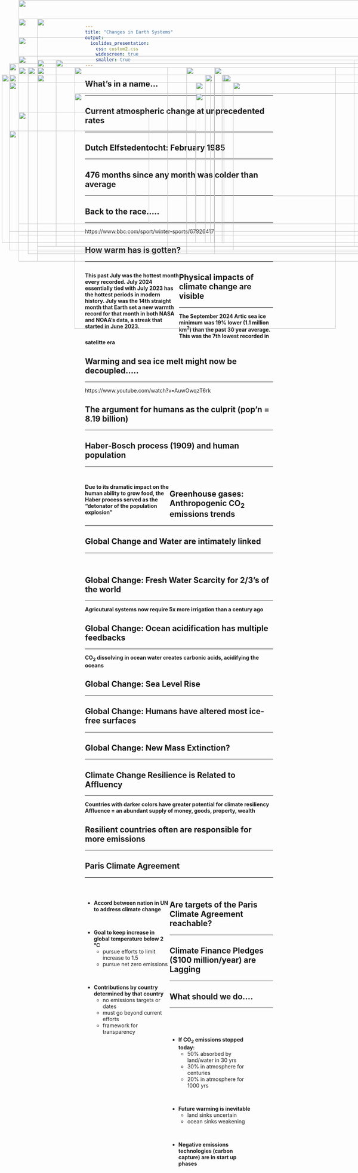 ```yaml
---
title: "Changes in Earth Systems"
output: 
  ioslides_presentation:
    css: custom2.css
    widescreen: true
    smaller: true
---
```


## What's in a name...
<hr>

<IMG STYLE="position:absolute; TOP:200px; LEFT:25px; WIDTH:550px; HEIGHT:450px" SRC="images/climatesick.png">

<IMG STYLE="position:absolute; TOP:200px; LEFT:595px; WIDTH:500px; HEIGHT:450px" SRC="images/words.jpg">

<!-- ## Unprecedented warming and the 'Hockey Stick' controversy -->
<!-- <hr> -->

<!-- <IMG STYLE="position:absolute; TOP:180px; LEFT:100px; WIDTH:850px; HEIGHT:500px" SRC="images/hockeystick.gif"> -->

<!-- ## Current atmospheric change at unprecedented rates -->
<!-- <hr> -->

<!-- <IMG STYLE="position:absolute; TOP:180px; LEFT:100px; WIDTH:900px; HEIGHT:450px" SRC="images/CO2_history.jpg"> -->

<!-- ## Greenhouse gases (ice cores) correlate to warming trends -->
<!-- <hr> -->

<!-- <IMG STYLE="position:absolute; TOP:160px; LEFT:50px; WIDTH:1000px; HEIGHT:500px" SRC="images/icecores3.jpg"> -->

## Current atmospheric change at unprecedented rates
<hr>

<IMG STYLE="position:absolute; TOP:170px; LEFT:25px; WIDTH:1050px; HEIGHT:500px" SRC="images/maunaloa2024.png">

## 

<IMG STYLE="position:absolute; TOP:0px; LEFT:50px; WIDTH:1000px; HEIGHT:700px" SRC="images/gge_review.png">

## Dutch Elfstedentocht: February 1985
<hr>

<IMG STYLE="position:absolute; TOP:180px; LEFT:75px; WIDTH:375px; HEIGHT:500px" SRC="images/icerace1985.jpg">

<IMG STYLE="position:absolute; TOP:180px; LEFT:575px; WIDTH:500px; HEIGHT:500px" SRC="images/Elfstedentocht-1997.gif">

## 476 months since any month was colder than average
<hr>

<IMG STYLE="position:absolute; TOP:160px; LEFT:100px; WIDTH:900px; HEIGHT:500px" SRC="images/anamoly2023.png">

## Back to the race.....
<hr>
https://www.bbc.com/sport/winter-sports/67926417

<IMG STYLE="position:absolute; TOP:250px; LEFT:200px; WIDTH:700px; HEIGHT:400px" SRC="images/1997.png">

## How warm has is gotten?
<hr>
<div style="float: left; width: 50%;">

**This past July was the hottest month every recorded. July 2024 essentially tied with July 2023 has the hottest periods in modern history. July was the 14th straight month that Earth set a new warmth record for that month in both NASA and NOAA's data, a streak that started in June 2023.**

</div>

<IMG STYLE="position:absolute; TOP:200px; LEFT:550px; WIDTH:450px; HEIGHT:450px" SRC="images/florida100.png">

<IMG STYLE="position:absolute; TOP:350px; LEFT:25px; WIDTH:500px; HEIGHT:300px" SRC="images/july2024.jpg">

## Physical impacts of climate change are visible
<hr>
**The September 2024 Artic sea ice minimum was 19% lower (1.1 million km^2^) than the past 30 year average. This was the 7th lowest recorded in satelitte era**

<IMG STYLE="position:absolute; TOP:220px; LEFT:25px; WIDTH:550px; HEIGHT:400px" SRC="images/seaice2024.png">

<IMG STYLE="position:absolute; TOP:220px; LEFT:625px; WIDTH:400px; HEIGHT:450px" SRC="images/seaice2024_picture.jpg">

<!-- <IMG STYLE="position:absolute; TOP:240px; LEFT:555px; WIDTH:520px; HEIGHT:300x" SRC="images/seaiceextent.png"> -->

## Warming and sea ice melt might now be decoupled.....
<hr>
https://www.youtube.com/watch?v=AuwOwqzT6rk

<IMG STYLE="position:absolute; TOP:200px; LEFT:100px; WIDTH:900px; HEIGHT:475px" SRC="images/artictemp.png">

## The argument for humans as the culprit (pop'n = 8.19 billion)
<hr>

<IMG STYLE="position:absolute; TOP:150px; LEFT:50px; WIDTH:1000px; HEIGHT:500px" SRC="images/agri.jpg">

## Haber-Bosch process (1909) and human population
<hr>
<br/>
<div style="float: left; width: 45%;">
**Due to its dramatic impact on the human ability to grow food, the Haber process served as the "detonator of the population explosion"**
</div>
<IMG STYLE="position:absolute; TOP:300px; LEFT:50px; WIDTH:350px; HEIGHT:300px" SRC="images/haber2.jpg">

<IMG STYLE="position:absolute; TOP:180px; LEFT:500px; WIDTH:500px; HEIGHT:500px" SRC="images/nitrohaber.png">

<!-- ##  -->
<!-- **Anthropocene Epoch:** http://www.anthropocene.info/great-acceleration.php -->
<!-- <br/> -->
<!-- **Linking socio-economic trends to earth system changes post-1950** -->

<!-- <IMG STYLE="position:absolute; TOP:150px; LEFT:150px; WIDTH:800px; HEIGHT:550px" SRC="images/acceleration3.png"> -->


##

<IMG STYLE="position:absolute; TOP:50px; LEFT:100px; WIDTH:900px; HEIGHT:600px" SRC="images/climate-people.png">

## Greenhouse gases: Anthropogenic CO~2~ emissions trends
<hr>

<IMG STYLE="position:absolute; TOP:200px; LEFT:100px; WIDTH:900px; HEIGHT:400px" SRC="images/co2emissions.png">

<!-- ##  -->

<!-- <IMG STYLE="position:absolute; TOP:100px; LEFT:0px; WIDTH:1100px; HEIGHT:500px" SRC="images/co2emissions_now.png"> -->

<!-- ##  -->

<!-- <IMG STYLE="position:absolute; TOP:75px; LEFT:100px; WIDTH:900px; HEIGHT:550px" SRC="images/methane.png"> -->

## Global Change and Water are intimately linked
<hr>
<br/>

<IMG STYLE="position:absolute; TOP:180px; LEFT:200px; WIDTH:700px; HEIGHT:500x" SRC="images/wv_feedback.gif">
 
## Global Change: Fresh Water Scarcity for 2/3's of the world
<hr>
**Agricutural systems now require 5x more irrigation than a century ago**
<IMG STYLE="position:absolute; TOP:180px; LEFT:50px; WIDTH:1000px; HEIGHT:450px" SRC="images/waterstress2.png">

<!-- ## Groundwater now supports 40% of modern agriculture -->
<!-- <hr> -->

<!-- <IMG STYLE="position:absolute; TOP:225px; LEFT:15px; WIDTH:400px; HEIGHT:400px" SRC="images/fossilwater2.png"> -->

<!-- <IMG STYLE="position:absolute; TOP:275px; LEFT:450px; WIDTH:600px; HEIGHT:300px" SRC="images/groundwater.jpg"> -->

## Global Change: Ocean acidification has multiple feedbacks
<hr>
**CO~2~ dissolving in ocean water creates carbonic acids, acidifying the oceans**
<IMG STYLE="position:absolute; TOP:220px; LEFT:25px; WIDTH:550px; HEIGHT:400px" SRC="images/oceanph.png">

<IMG STYLE="position:absolute; TOP:220px; LEFT:625px; WIDTH:400px; HEIGHT:400px" SRC="images/oceanshell.jpg">

## Global Change: Sea Level Rise
<hr>

<IMG STYLE="position:absolute; TOP:200px; LEFT:5px; WIDTH:560px; HEIGHT:450px" SRC="images/searise.png">

<IMG STYLE="position:absolute; TOP:200px; LEFT:600px; WIDTH:450px; HEIGHT:450px" SRC="images/sealevel2.png">

<!-- ## Global Change: Greener Earth? -->
<!-- <hr> -->

<!-- <IMG STYLE="position:absolute; TOP:180px; LEFT:150px; WIDTH:800px; HEIGHT:500px" SRC="images/leafarea.jpg"> -->

## Global Change: Humans have altered most ice-free surfaces
<hr>

<IMG STYLE="position:absolute; TOP:180px; LEFT:100px; WIDTH:900px; HEIGHT:500px" SRC="images/surface.png">

## Global Change: New Mass Extinction?
<hr>

<IMG STYLE="position:absolute; TOP:160px; LEFT:150px; WIDTH:800px; HEIGHT:500px" SRC="images/extinction4.jpg">

## 

<IMG STYLE="position:absolute; TOP:50px; LEFT:50px; WIDTH:1000px; HEIGHT:600px" SRC="images/climatepeople.jpg">

## 

<IMG STYLE="position:absolute; TOP:50px; LEFT:50px; WIDTH:1000px; HEIGHT:600px" SRC="images/socialimpacts.png">

## Climate Change Resilience is Related to Affluency
<hr>
**Countries with darker colors have greater potential for climate resiliency**
<br/>
**Affluence = an abundant supply of money, goods, property, wealth**

<IMG STYLE="position:absolute; TOP:200px; LEFT:100px; WIDTH:900px; HEIGHT:500px" SRC="images/climateresilient.png">

## Resilient countries often are responsible for more emissions
<hr>

<IMG STYLE="position:absolute; TOP:180px; LEFT:100px; WIDTH:900px; HEIGHT:500px" SRC="images/cop1.png">

## Paris Climate Agreement
<hr>
<br/>

<div style="float: left; width: 45%;">

* **Accord between nation in UN to address climate change**

<br/>

* **Goal to keep increase in global temperature below 2 °C**
    + pursue efforts to limit increase to 1.5
    + pursue net zero emissions
    
<br/>

* **Contributions by country determined by that country**
    + no emissions targets or dates
    + must go beyond current efforts
    + framework for transparency

</div>

<IMG STYLE="position:absolute; TOP:220px; LEFT:525px; WIDTH:550px; HEIGHT:400px" SRC="images/pga3.jpg">

## Are targets of the Paris Climate Agreement reachable?
<hr>

<IMG STYLE="position:absolute; TOP:200px; LEFT:100px; WIDTH:900px; HEIGHT:450px" SRC="images/greenline.jpg">

## Climate Finance Pledges ($100 million/year) are Lagging
<hr>

<IMG STYLE="position:absolute; TOP:180px; LEFT:100px; WIDTH:900px; HEIGHT:500px" SRC="images/climatemoney.png">

##

<IMG STYLE="position:absolute; TOP:100px; LEFT:50px; WIDTH:1000px; HEIGHT:550px" SRC="images/cop3.png">

## What should we do....
<hr>
<br/>
<br/>

<div style="float: left; width: 45%;">

* **If CO~2~ emissions stopped today:**
    + 50% absorbed by land/water in 30 yrs
    + 30% in atmosphere for centuries
    + 20% in atmosphere for 1000 yrs

<br/>

* **Future warming is inevitable**
    + land sinks uncertain
    + ocean sinks weakening

<br/>

* **Negative emissions technologies (carbon capture) are in start up phases**

</div>

<IMG STYLE="position:absolute; TOP:250px; LEFT:525px; WIDTH:525px; HEIGHT:275px" SRC="images/nasa.png">

<!-- ## What should you do (Journal Club) -->
<!-- <hr> -->

<!-- <IMG STYLE="position:absolute; TOP:200px; LEFT:50px; WIDTH:780px; HEIGHT:430px" SRC="images/cow.jpg"> -->

<!-- <IMG STYLE="position:absolute; TOP:325px; LEFT:850px; WIDTH:200px; HEIGHT:200px" SRC="images/foot.jpg"> -->
